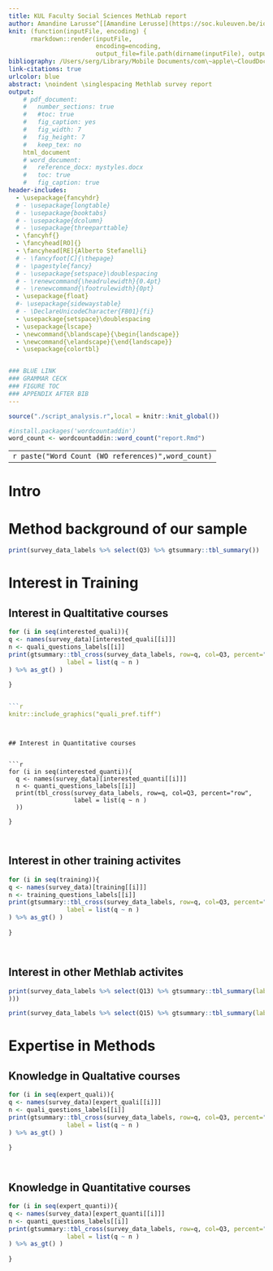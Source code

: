 ```yaml
---
title: KUL Faculty Social Sciences MethLab report
author: Amandine Larusse^[[Amandine Lerusse](https://soc.kuleuven.be/io/english/staff/00119302) is a Ph.D candidate at the Public Governance Institute, KU Leuven. Email:\hspace{0.1cm} amandine.lerusse@kuleuven.be], Luca Carbone^[[Luca Carbone](https://www.lucacarbone.com) is an Ph.D candidate at the School for Mass Communication Research, KU Leuven. Email:\hspace{0.1cm} lucacarbone.lc@gmail.com], Alberto Stefanelli^[[Alberto Stefanelli](https://albertostefanelli.com/) is an FWO Ph.D Fellow at the Institute for Social and Political Opinion Research, KU Leuven. Email:\hspace{0.1cm} alberto.stefanelli@kuleuven.be]
knit: (function(inputFile, encoding) { 
      rmarkdown::render(inputFile,
                        encoding=encoding, 
                        output_file=file.path(dirname(inputFile), output_dir="./docs/report.html")) })
bibliography: /Users/serg/Library/Mobile Documents/com\~apple\~CloudDocs/academia/library.bib
link-citations: true
urlcolor: blue
abstract: \noindent \singlespacing Methlab survey report
output: 
    # pdf_document:
    #   number_sections: true
    #   #toc: true
    #   fig_caption: yes
    #   fig_width: 7
    #   fig_height: 7
    #   keep_tex: no
    html_document
    # word_document:
    #   reference_docx: mystyles.docx
    #   toc: true
    #   fig_caption: true
header-includes:
  - \usepackage{fancyhdr}
  # - \usepackage{longtable}
  # - \usepackage{booktabs}
  # - \usepackage{dcolumn}
  # - \usepackage{threeparttable}
  - \fancyhf{}
  - \fancyhead[RO]{}
  - \fancyhead[RE]{Alberto Stefanelli}
  # - \fancyfoot[C]{\thepage}
  # - \pagestyle{fancy}
  # - \usepackage{setspace}\doublespacing
  # - \renewcommand{\headrulewidth}{0.4pt}
  # - \renewcommand{\footrulewidth}{0pt}
  - \usepackage{float}
  #- \usepackage{sidewaystable}
  # - \DeclareUnicodeCharacter{FB01}{fi}
  - \usepackage{setspace}\doublespacing
  - \usepackage{lscape}
  - \newcommand{\blandscape}{\begin{landscape}}
  - \newcommand{\elandscape}{\end{landscape}}
  - \usepackage{colortbl}


### BLUE LINK 
### GRAMMAR CECK
### FIGURE TOC
### APPENDIX AFTER BIB 
---
```


```r
source("./script_analysis.r",local = knitr::knit_global())
```

```r
#install.packages('wordcountaddin')
word_count <- wordcountaddin::word_count("report.Rmd")
```

|                                                    |
|:--------------------------------------------------:|
| `r paste("Word Count (WO references)",word_count)` |

# Intro

# Method background of our sample 



```r

print(survey_data_labels %>% select(Q3) %>% gtsummary::tbl_summary())

```

# Interest in Training

## Interest in Qualtitative courses 


```r

for (i in seq(interested_quali)){
q <- names(survey_data)[interested_quali[[i]]]
n <- quali_questions_labels[[i]]
print(gtsummary::tbl_cross(survey_data_labels, row=q, col=Q3, percent="row",
                label = list(q ~ n )
) %>% as_gt() )
  
}


```r
knitr::include_graphics("quali_pref.tiff")
```

```


## Interest in Quantitative courses 


```r

for (i in seq(interested_quanti)){
  q <- names(survey_data)[interested_quanti[[i]]]
  n <- quanti_questions_labels[[i]]
  print(tbl_cross(survey_data_labels, row=q, col=Q3, percent="row",
                  label = list(q ~ n )
  ))

}



```

  
## Interest in other training activites 

```r

for (i in seq(training)){
q <- names(survey_data)[training[[i]]]
n <- training_questions_labels[[i]]
print(gtsummary::tbl_cross(survey_data_labels, row=q, col=Q3, percent="row",
                label = list(q ~ n )
) %>% as_gt() )
  
}




```
  

## Interest in other Methlab activites 


```r

print(survey_data_labels %>% select(Q13) %>% gtsummary::tbl_summary(label = list(Q13 ~ "Interested in joining a 'PhD soup'"
)))


```



```r

print(survey_data_labels %>% select(Q15) %>% gtsummary::tbl_summary(label = list(Q15 ~ "Interested in a methods-related newsletter")))


```

# Expertise in Methods

## Knowledge in Qualtative courses 


```r

for (i in seq(expert_quali)){
q <- names(survey_data)[expert_quali[[i]]]
n <- quali_questions_labels[[i]]
print(gtsummary::tbl_cross(survey_data_labels, row=q, col=Q3, percent="row",
                label = list(q ~ n )
) %>% as_gt() )
  
}




```

  
## Knowledge in Quantitative courses 


```r

for (i in seq(expert_quanti)){
q <- names(survey_data)[expert_quanti[[i]]]
n <- quanti_questions_labels[[i]]
print(gtsummary::tbl_cross(survey_data_labels, row=q, col=Q3, percent="row",
                label = list(q ~ n )
) %>% as_gt() )
  
}




```




